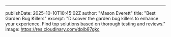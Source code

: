 ---
publishDate: 2025-10-10T10:45:02Z
author: "Mason Everett"
title: "Best Garden Bug Killers"
excerpt: "Discover the garden bug killers to enhance your experience. Find top solutions based on thorough testing and reviews."
image: https://res.cloudinary.com/dpib87gkc